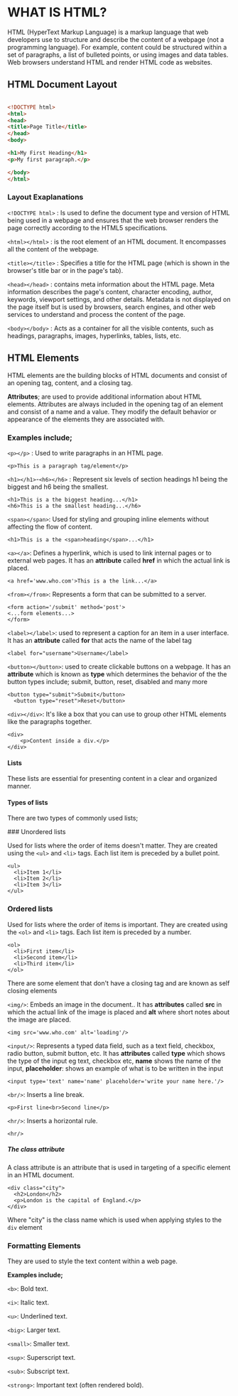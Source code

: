 
# **WHAT IS HTML?**

HTML (HyperText Markup Language) is a markup language that web developers use to structure and describe the content of a webpage (not a programming language). For example, content could be structured within a set of paragraphs, a list of bulleted points, or using images and data tables. Web browsers understand HTML and render HTML code as websites.

## **HTML Document Layout**

```HTML

<!DOCTYPE html>
<html>
<head>
<title>Page Title</title>
</head>
<body>

<h1>My First Heading</h1>
<p>My first paragraph.</p>

</body>
</html>

```

### Layout Exaplanations

`<!DOCTYPE html>` : Is used to define the document type and version of HTML being used in a webpage and ensures that the web browser renders the page correctly according to the HTML5 specifications.

`<html></html>` : is the root element of an HTML document. It encompasses all the content of the webpage.

`<title></title>` : Specifies a title for the HTML page (which is shown in the browser's title bar or in the page's tab).

`<head></head>` : contains meta information about the HTML page. Meta information describes the page's content, character encoding, author, keywords, viewport settings, and other details. Metadata is not displayed on the page itself but is used by browsers, search engines, and other web services to understand and process the content of the page.

`<body></body>` : Acts as a container for all the visible contents, such as headings, paragraphs, images, hyperlinks, tables, lists, etc.

## HTML Elements

HTML elements are the building blocks of HTML documents and consist of an opening tag, content, and a closing tag.

**Attributes**; are used to provide additional information about HTML elements. Attributes are always included in the opening tag of an element and consist of a name and a value. They modify the default behavior or appearance of the elements they are associated with.

### Examples include;
`<p></p>` : Used to write  paragraphs in an HTML page.
```HTML5 copy
<p>This is a paragraph tag/element</p>
```
`<h1></h1>`-`<h6></h6>` : Represent six levels of section headings h1 being the biggest and h6 being the smallest.
```HTML5 copy
<h1>This is a the biggest heading...</h1>
<h6>This is a the smallest heading...</h6>
```
`<span></span>`: Used for styling and grouping inline elements without affecting the flow of content.
```HTML5 copy
<h1>This is a the <span>heading</span>...</h1>
```
`<a></a>`: Defines a hyperlink, which is used to link internal pages or to external web pages. It has an **attribute** called **href** in which the actual link is placed.
```HTML5 copy
<a href='www.who.com'>This is a the link...</a>
```
`<from></from>`: Represents a form that can be submitted to a server.
```HTML5 copy
<form action='/submit' method='post'>
<...form elements...>
</form>
```
`<label></label>`: used to represent a caption for an item in a user interface. It has an **attribute** called **for** that acts the name of the label tag
```HTML5 copy
<label for="username">Username</label>
```
`<button></button>`:  used to create clickable buttons on a webpage.  It has an **attribute** which is known as **type** which determines the behavior of the the button types include; submit, button, reset, disabled and many more
```HTML5 copy
<button type="submit">Submit</button>
  <button type="reset">Reset</button>
```
`<div></div>`:  It's like a box that you can use to group other HTML elements like the paragraphs  together. 
```HTML5 copy
<div>
    <p>Content inside a div.</p>
</div>
```
#### Lists
These lists are essential for presenting content in a clear and organized manner.

#### Types of lists
There are two types of commonly used lists;

<Steps>
### Unordered lists
 
Used for lists where the order of items doesn't matter.
They are created using the `<ul>` and `<li>` tags.
Each list item is preceded by a bullet point.
```HTML5 copy
<ul>
  <li>Item 1</li>
  <li>Item 2</li>
  <li>Item 3</li>
</ul>
```


 
### Ordered lists
 
Used for lists where the order of items is important.
They are created using the `<ol>` and `<li>` tags.
Each list item is preceded by a number.
```HTML5 copy
<ol>
  <li>First item</li>
  <li>Second item</li>
  <li>Third item</li>
</ol>
```
</Steps>


<Callout type="warning" emoji="⚠️">
  There are some element that don't have a closing tag and are known as self closing elements
</Callout>

`<img/>`:  Embeds an image in the document.. It has **attributes** called **src** in which the actual link of the image is placed and **alt** where short notes about the image are placed.
```HTML5 copy
<img src='www.who.com' alt='loading'/>
```
`<input/>`:  Represents a typed data field, such as a text field, checkbox, radio button, submit button, etc. It has **attributes** called **type** which shows the type of the input eg text, checkbox etc, **name** shows the name of the input, **placeholder**: shows an example of what is to be written in the input 
```HTML5 copy
<input type='text' name='name' placeholder='write your name here.'/>
```
`<br/>`:   Inserts a line break.
```HTML5 copy
<p>First line<br>Second line</p>
```
`<hr/>`:   Inserts a horizontal rule.
```HTML5 copy
<hr/>
```
##### The class attribute

A class attribute is an attribute that is used in targeting of a specific element in an HTML document.

```HTML5 copy
<div class="city">
  <h2>London</h2>
  <p>London is the capital of England.</p>
</div>
```
Where "city" is the class name which is used when applying styles to the `div` element 

### Formatting Elements
They are used to style the text content within a web page. 

**Examples include;**

`<b>`: Bold text.

`<i>`: Italic text.

`<u>`: Underlined text.

`<big>`: Larger text.

`<small>`: Smaller text.

`<sup>`: Superscript text.

`<sub>`: Subscript text. 

`<strong>`: Important text (often rendered bold).

